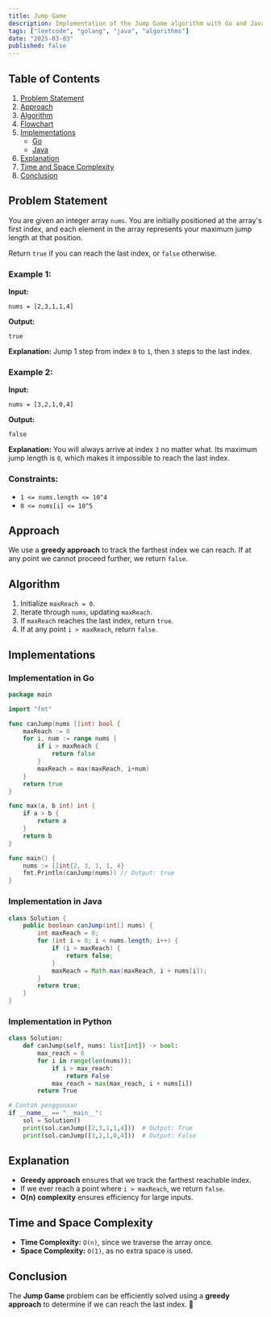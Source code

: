 ```yaml
---
title: Jump Game
description: Implementation of the Jump Game algorithm with Go and Java.
tags: ["leetcode", "golang", "java", "algorithms"]
date: "2025-03-03"
published: false
---
```


## Table of Contents

1. [Problem Statement](#problem-statement)
2. [Approach](#approach)
3. [Algorithm](#algorithm)
4. [Flowchart](#flowchart)
5. [Implementations](#implementations)
   - [Go](#implementation-in-go)
   - [Java](#implementation-in-java)
6. [Explanation](#explanation)
7. [Time and Space Complexity](#time-and-space-complexity)
8. [Conclusion](#conclusion)

## Problem Statement

You are given an integer array `nums`. You are initially positioned at the array's first index, and each element in the array represents your maximum jump length at that position.

Return `true` if you can reach the last index, or `false` otherwise.

### Example 1:

**Input:**
```
nums = [2,3,1,1,4]
```
**Output:**
```
true
```
**Explanation:** Jump 1 step from index `0` to `1`, then `3` steps to the last index.

### Example 2:

**Input:**
```
nums = [3,2,1,0,4]
```
**Output:**
```
false
```
**Explanation:** You will always arrive at index `3` no matter what. Its maximum jump length is `0`, which makes it impossible to reach the last index.

### Constraints:

- `1 <= nums.length <= 10^4`
- `0 <= nums[i] <= 10^5`

## Approach

We use a **greedy approach** to track the farthest index we can reach. If at any point we cannot proceed further, we return `false`.

## Algorithm

1. Initialize `maxReach = 0`.
2. Iterate through `nums`, updating `maxReach`.
3. If `maxReach` reaches the last index, return `true`.
4. If at any point `i > maxReach`, return `false`.

## Implementations

### Implementation in Go

```go
package main

import "fmt"

func canJump(nums []int) bool {
    maxReach := 0
    for i, num := range nums {
        if i > maxReach {
            return false
        }
        maxReach = max(maxReach, i+num)
    }
    return true
}

func max(a, b int) int {
    if a > b {
        return a
    }
    return b
}

func main() {
    nums := []int{2, 3, 1, 1, 4}
    fmt.Println(canJump(nums)) // Output: true
}
```

### Implementation in Java

```java
class Solution {
    public boolean canJump(int[] nums) {
        int maxReach = 0;
        for (int i = 0; i < nums.length; i++) {
            if (i > maxReach) {
                return false;
            }
            maxReach = Math.max(maxReach, i + nums[i]);
        }
        return true;
    }
}
```

### Implementation in Python

```python
class Solution:
    def canJump(self, nums: list[int]) -> bool:
        max_reach = 0
        for i in range(len(nums)):
            if i > max_reach:
                return False
            max_reach = max(max_reach, i + nums[i])
        return True

# Contoh penggunaan
if __name__ == "__main__":
    sol = Solution()
    print(sol.canJump([2,3,1,1,4]))  # Output: True
    print(sol.canJump([3,2,1,0,4]))  # Output: False

```



## Explanation

- **Greedy approach** ensures that we track the farthest reachable index.
- If we ever reach a point where `i > maxReach`, we return `false`.
- **O(n) complexity** ensures efficiency for large inputs.

## Time and Space Complexity

- **Time Complexity:** `O(n)`, since we traverse the array once.
- **Space Complexity:** `O(1)`, as no extra space is used.

## Conclusion

The **Jump Game** problem can be efficiently solved using a **greedy approach** to determine if we can reach the last index. 🚀

